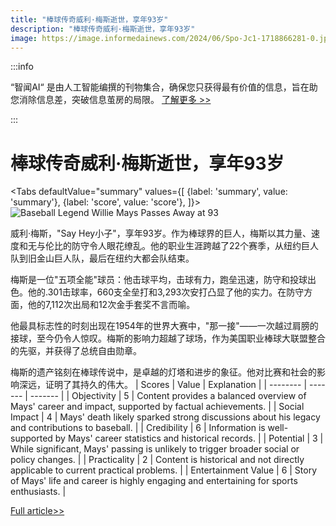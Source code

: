 ```yaml
---
title: "棒球传奇威利·梅斯逝世，享年93岁"
description: "棒球传奇威利·梅斯逝世，享年93岁"
image: https://image.informedainews.com/2024/06/Spo-Jc1-1718866281-0.jpg
---
```



:::info

“智闻AI“ 是由人工智能编撰的刊物集合，确保您只获得最有价值的信息，旨在助您消除信息差，突破信息茧房的局限。  [了解更多 >>](/)

:::

# 棒球传奇威利·梅斯逝世，享年93岁


<Tabs
	defaultValue="summary"
	values={[
	{label: 'summary', value: 'summary'},
	{label: 'score', value: 'score'},
]}>
<TabItem value="summary">
<img
  src="https://image.informedainews.com/2024/06/Spo-Jc1-1718866281-0.jpg"
  alt="Baseball Legend Willie Mays Passes Away at 93"
/>



威利·梅斯，"Say Hey小子"，享年93岁。作为棒球界的巨人，梅斯以其力量、速度和无与伦比的防守令人眼花缭乱。他的职业生涯跨越了22个赛季，从纽约巨人队到旧金山巨人队，最后在纽约大都会队结束。

梅斯是一位"五项全能"球员：他击球平均，击球有力，跑垒迅速，防守和投球出色。他的.301击球率，660支全垒打和3,293次安打凸显了他的实力。在防守方面，他的7,112次出局和12次金手套奖不言而喻。

他最具标志性的时刻出现在1954年的世界大赛中，"那一接"——一次越过肩膀的接球，至今仍令人惊叹。梅斯的影响力超越了球场，作为美国职业棒球大联盟整合的先驱，并获得了总统自由勋章。

梅斯的遗产铭刻在棒球传说中，是卓越的灯塔和进步的象征。他对比赛和社会的影响深远，证明了其持久的伟大。
</TabItem>
<TabItem value="score">
	| Scores     | Value   | Explanation |
	| -------- | ------- | ------- |
	| Objectivity  | 5    | Content provides a balanced overview of Mays' career and impact, supported by factual achievements.    |
	| Social Impact | 4     | Mays' death likely sparked strong discussions about his legacy and contributions to baseball.    |
	| Credibility    | 6    | Information is well-supported by Mays' career statistics and historical records.    |
	| Potential    | 3    | While significant, Mays' passing is unlikely to trigger broader social or policy changes.    |
	| Practicality    | 2    | Content is historical and not directly applicable to current practical problems.    |
	| Entertainment Value    | 6    | Story of Mays' life and career is highly engaging and entertaining for sports enthusiasts.    |
</TabItem>
</Tabs>

[Full article>>](https://www.cnbc.com/2024/06/19/willie-mays-supreme-baseball-talent-considered-best-to-ever-play-dies-at-93.html)
